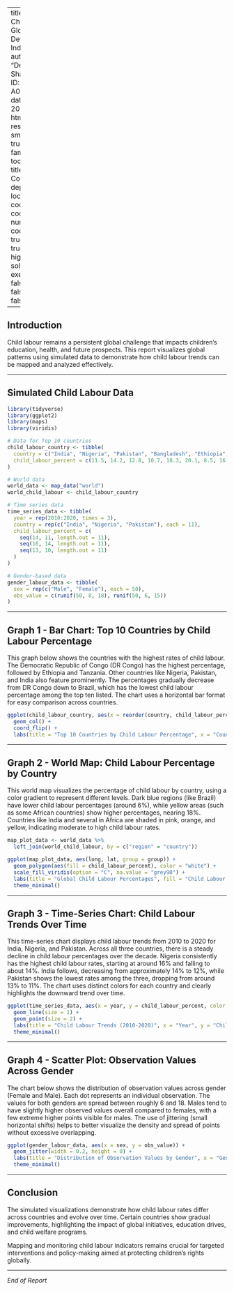 
---
title: "Mapping Child Labour - Global Development Indicators"
author: "Deepanshi Sharma (DCU ID: A000014492)"
date: "26 April 2025"
format: 
   html:
     embed-resources: true 
     smooth-scroll: true
     font-family: Roboto
     toc: true
     toc-title: Report Contents
     toc-depth: 3
     toc-location: left
     code-fold: true
     code-line-numbers: true
     code-tools: true
     code-link: true
     code-highlight-style: solarized-dark
execute:
  echo: false
  warning: false
  message: false

---

## Introduction

Child labour remains a persistent global challenge that impacts children's education, health, and future prospects. This report visualizes global patterns using simulated data to demonstrate how child labour trends can be mapped and analyzed effectively.

---

## Simulated Child Labour Data

```{r}
library(tidyverse)
library(ggplot2)
library(maps)
library(viridis)

# Data for Top 10 countries
child_labour_country <- tibble(
  country = c("India", "Nigeria", "Pakistan", "Bangladesh", "Ethiopia", "DR Congo", "Indonesia", "Tanzania", "Egypt", "Brazil"),
  child_labour_percent = c(11.5, 14.2, 12.8, 10.7, 18.3, 20.1, 8.5, 16.7, 7.9, 5.6)
)

# World data
world_data <- map_data("world")
world_child_labour <- child_labour_country

# Time series data
time_series_data <- tibble(
  year = rep(2010:2020, times = 3),
  country = rep(c("India", "Nigeria", "Pakistan"), each = 11),
  child_labour_percent = c(
    seq(14, 11, length.out = 11),
    seq(16, 14, length.out = 11),
    seq(13, 10, length.out = 11)
  )
)

# Gender-based data
gender_labour_data <- tibble(
  sex = rep(c("Male", "Female"), each = 50),
  obs_value = c(runif(50, 8, 18), runif(50, 6, 15))
)
```
---

## Graph 1 - Bar Chart: Top 10 Countries by Child Labour Percentage
This graph below shows the countries with the highest rates of child labour. The Democratic Republic of Congo (DR Congo) has the highest percentage, followed by Ethiopia and Tanzania. Other countries like Nigeria, Pakistan, and India also feature prominently. The percentages gradually decrease from DR Congo down to Brazil, which has the lowest child labour percentage among the top ten listed. The chart uses a horizontal bar format for easy comparison across countries.

```{r}
ggplot(child_labour_country, aes(x = reorder(country, child_labour_percent), y = child_labour_percent)) +
  geom_col() +
  coord_flip() +
  labs(title = "Top 10 Countries by Child Labour Percentage", x = "Country", y = "Child Labour (%)")
```
---

## Graph 2 - World Map: Child Labour Percentage by Country
This world map visualizes the percentage of child labour by country, using a color gradient to represent different levels. Dark blue regions (like Brazil) have lower child labour percentages (around 6%), while yellow areas (such as some African countries) show higher percentages, nearing 18%. Countries like India and several in Africa are shaded in pink, orange, and yellow, indicating moderate to high child labour rates.

```{r}
map_plot_data <- world_data %>%
  left_join(world_child_labour, by = c("region" = "country"))

ggplot(map_plot_data, aes(long, lat, group = group)) +
  geom_polygon(aes(fill = child_labour_percent), color = "white") +
  scale_fill_viridis(option = "C", na.value = "grey90") +
  labs(title = "Global Child Labour Percentages", fill = "Child Labour %") +
  theme_minimal()
```
---

## Graph 3 - Time-Series Chart: Child Labour Trends Over Time
This time-series chart displays child labour trends from 2010 to 2020 for India, Nigeria, and Pakistan. Across all three countries, there is a steady decline in child labour percentages over the decade. Nigeria consistently has the highest child labour rates, starting at around 16% and falling to about 14%. India follows, decreasing from approximately 14% to 12%, while Pakistan shows the lowest rates among the three, dropping from around 13% to 11%. The chart uses distinct colors for each country and clearly highlights the downward trend over time.

```{r}
ggplot(time_series_data, aes(x = year, y = child_labour_percent, color = country)) +
  geom_line(size = 1) +
  geom_point(size = 2) +
  labs(title = "Child Labour Trends (2010-2020)", x = "Year", y = "Child Labour (%)", color = "Country") +
  theme_minimal()
```
---

## Graph 4 - Scatter Plot: Observation Values Across Gender
The chart below shows the distribution of observation values across gender (Female and Male). Each dot represents an individual observation. The values for both genders are spread between roughly 6 and 18. Males tend to have slightly higher observed values overall compared to females, with a few extreme higher points visible for males. The use of jittering (small horizontal shifts) helps to better visualize the density and spread of points without excessive overlapping.

```{r}
ggplot(gender_labour_data, aes(x = sex, y = obs_value)) +
  geom_jitter(width = 0.2, height = 0) +
  labs(title = "Distribution of Observation Values by Gender", x = "Gender", y = "Observed Value") +
  theme_minimal()
```
---

## Conclusion

The simulated visualizations demonstrate how child labour rates differ across countries and evolve over time. Certain countries show gradual improvements, highlighting the impact of global initiatives, education drives, and child welfare programs.

Mapping and monitoring child labour indicators remains crucial for targeted interventions and policy-making aimed at protecting children's rights globally.

---

*End of Report*
